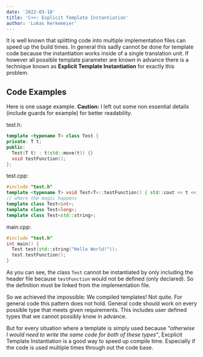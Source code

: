 ```yaml
---
date: '2022-03-18'
title: 'C++: Explicit Template Instantiation'
author: 'Lukas Kerkemeier'
---
```


It is well known that splitting code into multiple implementation files can speed up the build times. In general this sadly cannot be done for template code because the instantiation works inside of a single translation unit.
If however all possible template parameter are known in advance there is a technique known as __Explicit Template Instantiation__ for exactly this problem.

## Code Examples

Here is one usage example.
__Caution:__ I left out some non essential details (include guards for example) for better readability.

test.h:
```c++
template <typename T> class Test {
private: T t;
public:
  Test(T t) : t(std::move(t)) {}
  void testFunction();
};
```

test.cpp:
```c++
#include "test.h"
template <typename T> void Test<T>::testFunction() { std::cout << t << '\n'; }
// where the magic happens
template class Test<int>;
template class Test<long>;
template class Test<std::string>;
```

main.cpp:
```c++
#include "test.h"
int main() {
  Test test(std::string("Hello World!"));
  test.testFunction();
}
```

As you can see, the class `Test` cannot be instantiated by only including the header file because `testFunction` would not be defined (only declared). So the definition must be linked from the implementation file.

So we achieved the impossible: We compiled templates!
Not quite. For general code this pattern does not hold. General code should work on every possible type that meets given requirements. This includes user defined types that we cannot possibly know in advance.

But for every situation where a template is simply used because _"otherwise I would need to write the same code for both of these types"_, Excplicit Template Instantiation is a good way to speed up compile time. Especially if the code is used multiple times through out the code base.
